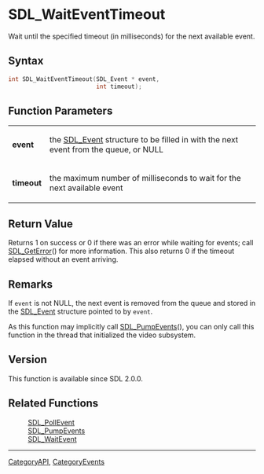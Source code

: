 = SDL_WaitEventTimeout =

Wait until the specified timeout (in milliseconds) for the next available event.

== Syntax ==

<syntaxhighlight lang='c'>
int SDL_WaitEventTimeout(SDL_Event * event,
                         int timeout);
</syntaxhighlight>

== Function Parameters ==

{|
|'''event'''
|the [[SDL_Event]] structure to be filled in with the next event from the queue, or NULL
|-
|'''timeout'''
|the maximum number of milliseconds to wait for the next available event
|}

== Return Value ==

Returns 1 on success or 0 if there was an error while waiting for events;
call [[SDL_GetError]]() for more information. This also returns 0 if the
timeout elapsed without an event arriving.

== Remarks ==

If <code>event</code> is not NULL, the next event is removed from the queue
and stored in the [[SDL_Event]] structure pointed to by <code>event</code>.

As this function may implicitly call [[SDL_PumpEvents]](), you can only
call this function in the thread that initialized the video subsystem.

== Version ==

This function is available since SDL 2.0.0.

== Related Functions ==

:[[SDL_PollEvent]]
:[[SDL_PumpEvents]]
:[[SDL_WaitEvent]]

----
[[CategoryAPI]], [[CategoryEvents]]


